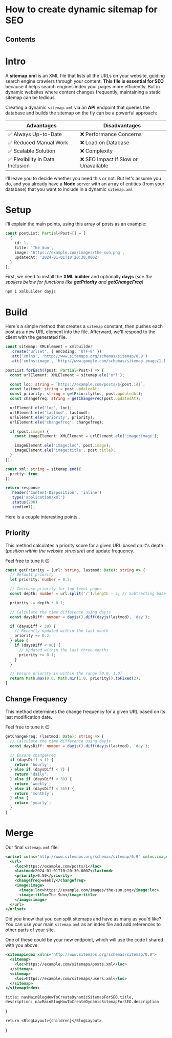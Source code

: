 
# How to create dynamic sitemap for SEO

## Contents

# Intro

 A **sitemap.xml** is an XML file that lists all the URLs on your website, guiding search engine crawlers through your content. **This file is essential for SEO** because it helps search engines index your pages more efficiently. But in dynamic websites where content changes frequently, maintaining a static sitemap can be tedious.

Creating a dynamic `sitemap.xml` via an **API** endpoint that queries the database and builds the sitemap on the fly can be a powerful approach:

| Advantages                      | Disadvantages                       |
|---------------------------------|-------------------------------------|
| ✅ Always Up-to-Date             | ❌ Performance Concerns              |
| ✅ Reduced Manual Work           | ❌ Load on Database                  |
| ✅ Scalable Solution             | ❌ Complexity                        |
| ✅ Flexibility in Data Inclusion | ❌ SEO Impact If Slow or Unavailable |

I'll leave you to decide whether you need this or not. But let's assume you do, and you already have a **Node** server with an array of entities (from your database) that you want to include in a dynamic `sitemap.xml`

# Setup

I'll explain the main points, using this array of posts as an example:

``` typescript
const postList: Partial<Post>[] = [
  {
    id: 1,
    title: 'The Sun',
    image: 'https://example.com/images/the-sun.png',
    updatedAt: '2024-01-01T10:20:30.000Z'
  }
];
```

First, we need to install the **XML builder** and optionally **dayjs** (*see the spoilers below for functions like **getPriority** and **getChangeFreq***)

``` bash
npm i xmlbuilder dayjs
```

# Build

Here's a simple method that creates a `sitemap` constant, then pushes each post as a new URL element into the file. Afterward, we'll respond to the client with the generated file.

``` typescript {11-12,16-17}
const sitemap: XMLElement = xmlbuilder
  .create('urlset', { encoding: 'UTF-8' })
  .att('xmlns', 'http://www.sitemaps.org/schemas/sitemap/0.9')
  .att('xmlns:image', 'http://www.google.com/schemas/sitemap-image/1.1');

postList.forEach((post: Partial<Post>) => {
  const urlElement: XMLElement = sitemap.ele('url');

  const loc: string = `https://example.com/posts/${post.id}`;
  const lastmod: string = post.updatedAt;
  const priority: string = getPriority(loc, post.updatedAt);
  const changefreq: string = getChangeFreq(post.updatedAt);

  urlElement.ele('loc', loc);
  urlElement.ele('lastmod', lastmod);
  urlElement.ele('priority', priority);
  urlElement.ele('changefreq', changefreq);

  if (post.image) {
    const imageElement: XMLElement = urlElement.ele('image:image');

    imageElement.ele('image:loc', post.image);
    imageElement.ele('image:title', post.title);
  }
});

const xml: string = sitemap.end({
  pretty: true
});

return response
  .header('Content-Disposition', 'inline')
  .type('application/xml')
  .status(200)
  .send(xml);
```

Here is a couple interesting points..

## Priority

This method calculates a priority score for a given URL based on it's depth (*position within the website structure*) and update frequency.

Feel free to tune it 😉

``` typescript
const getPriority = (url: string, lastmod: Date): string => {
  // Default priority
  let priority: number = 0.5;

  // Increase priority for top-level pages
  const depth: number = url.split('/').length - 3; // Subtracting base URL parts (e.g., "https://example.com")

  priority -= depth * 0.1;

  // Calculate the time difference using dayjs
  const daysDiff: number = dayjs().diff(dayjs(lastmod), 'day');

  if (daysDiff < 30) {
    // Recently updated within the last month
    priority += 0.2;
  } else {
    if (daysDiff < 90) {
      // Updated within the last three months
      priority += 0.1;
    }
  }

  // Ensure priority is within the range [0.0, 1.0]
  return Math.max(0.0, Math.min(1.0, priority)).toFixed(2);
}
```

## Change Frequency

This method determines the change frequency for a given URL based on its last modification date.

Feel free to tune it 😉

``` typescript
getChangeFreq: (lastmod: Date): string => {
  // Calculate the time difference using dayjs
  const daysDiff: number = dayjs().diff(dayjs(lastmod), 'day');

  // Ensure changeFreq
  if (daysDiff < 1) {
    return 'hourly';
  } else if (daysDiff < 7) {
    return 'daily';
  } else if (daysDiff < 30) {
    return 'weekly';
  } else if (daysDiff < 365) {
    return 'monthly';
  } else {
    return 'yearly';
  }
}
```

# Merge

Our final `sitemap.xml` file:

``` xml
<urlset xmlns="http://www.sitemaps.org/schemas/sitemap/0.9" xmlns:image="http://www.google.com/schemas/sitemap-image/1.1">
  <url>
    <loc>https://example.com/posts/1</loc>
    <lastmod>2024-01-01T10:20:30.000Z</lastmod>
    <priority>0.50</priority>
    <changefreq>weekly</changefreq>
    <image:image>
      <image:loc>https://example.com/images/the-sun.png</image:loc>
      <image:title>The Sun</image:title>
    </image:image>
  </url>
</urlset>
```

Did you know that you can split sitemaps and have as many as you'd like? You can use your main `sitemap.xml` as an index file and add references to other parts of your site.

One of these could be your new endpoint, which will use the code I shared with you above:

``` xml
<sitemapindex xmlns="http://www.sitemaps.org/schemas/sitemap/0.9">
  <sitemap>
    <loc>https://example.com/sitemaps/posts.xml</loc>
  </sitemap>
  <sitemap>
    <loc>https://example.com/sitemaps/users.xml</loc>
  </sitemap>
</sitemapindex>
```

	title: navMainBlogHowToCreateDynamicSitemapForSEO.title,
	description: navMainBlogHowToCreateDynamicSitemapForSEO.description
}

	return <BlogLayout>{children}</BlogLayout>
}
